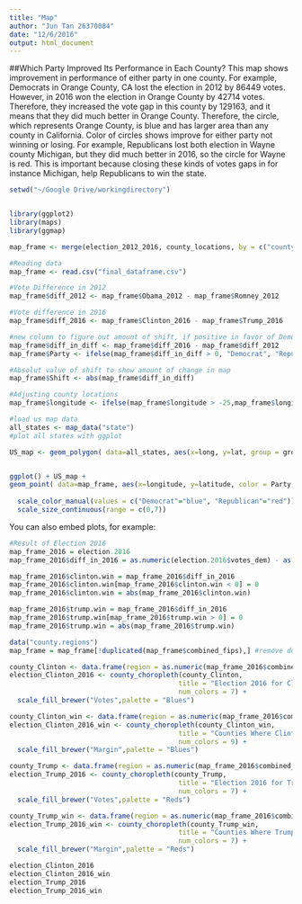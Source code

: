 ```yaml
---
title: "Map"
author: "Jun Tan 26370084"
date: "12/6/2016"
output: html_document
---
```


##Which Party Improved Its Performance in Each County?
This map shows improvement in performance of either party in one county. For example, Democrats in Orange County, CA lost the election in 2012 by 86449 votes. However, in 2016 won the election in Orange County by 42714 votes. Therefore, they increased the vote gap in this county by 129163, and it means that they did much better in Orange County. Therefore, the circle, which represents Orange County, is blue and has larger area than any county in California. 
Color of circles shows improve for either party not winning or losing. For example, Republicans lost both election in Wayne county Michigan, but they did much better in 2016, so the circle for Wayne is red. This is important because closing these kinds of votes gaps in for instance Michigan, help Republicans to win the state.

```r
setwd("~/Google Drive/workingdirectory")


library(ggplot2)
library(maps)
library(ggmap)

map_frame <- merge(election_2012_2016, county_locations, by = c("county_name", "state_abbr"))

#Reading data
map_frame <- read.csv("final_dataframe.csv")

#Vote Difference in 2012
map_frame$diff_2012 <- map_frame$Obama_2012 - map_frame$Romney_2012

#Vote difference in 2016
map_frame$diff_2016 <- map_frame$Clinton_2016 - map_frame$Trump_2016

#new column to figure out amount of shift, if positive in favor of Democrats, if negative in favor of Republicans
map_frame$diff_in_diff <- map_frame$diff_2016 - map_frame$diff_2012
map_frame$Party <- ifelse(map_frame$diff_in_diff > 0, "Democrat", "Republican")

#Absolut value of shift to show amount of change in map
map_frame$Shift <- abs(map_frame$diff_in_diff)

#Adjusting county locations
map_frame$longitude <- ifelse(map_frame$longitude > -25,map_frame$longitude*10, map_frame$longitude )

#load us map data
all_states <- map_data("state")
#plot all states with ggplot

US_map <- geom_polygon( data=all_states, aes(x=long, y=lat, group = group),colour="white", fill="grey80" )


ggplot() + US_map +
geom_point( data=map_frame, aes(x=longitude, y=latitude, color = Party, size = Shift), alpha = .5) +
  
  scale_color_manual(values = c("Democrat"="blue", "Republican"="red")) + 
  scale_size_continuous(range = c(0,7))

```

You can also embed plots, for example:

```r
#Result of Election 2016
map_frame_2016 = election.2016
map_frame_2016$diff_in_2016 = as.numeric(election.2016$votes_dem) - as.numeric(election.2016$votes_gop)

map_frame_2016$clinton.win = map_frame_2016$diff_in_2016
map_frame_2016$clinton.win[map_frame_2016$clinton.win < 0] = 0
map_frame_2016$clinton.win = abs(map_frame_2016$clinton.win)

map_frame_2016$trump.win = map_frame_2016$diff_in_2016
map_frame_2016$trump.win[map_frame_2016$trump.win > 0] = 0
map_frame_2016$trump.win = abs(map_frame_2016$trump.win)

data("county.regions")
map_frame = map_frame[!duplicated(map_frame$combined_fips),] #remove duplicated counties

county_Clinton <- data.frame(region = as.numeric(map_frame_2016$combined_fips), value = as.numeric(map_frame_2016$votes_dem))
election_Clinton_2016 <- county_choropleth(county_Clinton,
                                          title = "Election 2016 for Clinton",
                                          num_colors = 7) +
  scale_fill_brewer("Votes",palette = "Blues")

county_Clinton_win <- data.frame(region = as.numeric(map_frame_2016$combined_fips), value = as.numeric(map_frame_2016$clinton.win))
election_Clinton_2016_win <- county_choropleth(county_Clinton_win,
                                          title = "Counties Where Clinton Won in Election 2016",
                                          num_colors = 9) +
  scale_fill_brewer("Margin",palette = "Blues")

county_Trump <- data.frame(region = as.numeric(map_frame_2016$combined_fips), value = as.numeric(map_frame_2016$votes_gop))
election_Trump_2016 <- county_choropleth(county_Trump,
                                          title = "Election 2016 for Trump",
                                          num_colors = 7) +
  scale_fill_brewer("Votes",palette = "Reds")

county_Trump_win <- data.frame(region = as.numeric(map_frame_2016$combined_fips), value = as.numeric(map_frame_2016$trump.win))
election_Trump_2016_win <- county_choropleth(county_Trump_win,
                                          title = "Counties Where Trump Won in Election 2016",
                                          num_colors = 7) +
  scale_fill_brewer("Margin",palette = "Reds")

election_Clinton_2016
election_Clinton_2016_win
election_Trump_2016
election_Trump_2016_win
```
